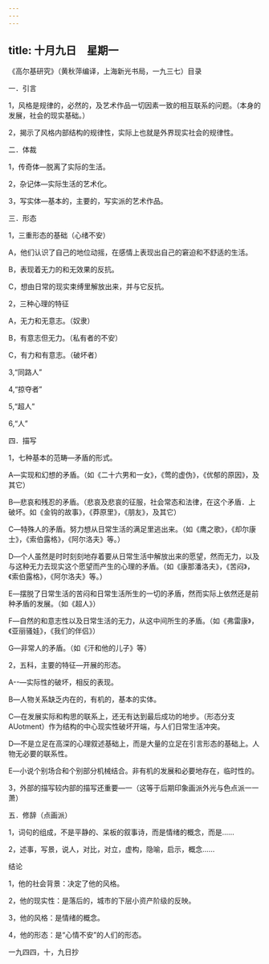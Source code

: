 ```yaml
---
---
---
```

title: 十月九日　星期一
---




《高尔基研究》（黄秋萍编译，上海新光书局，一九三七）目录

一．引言

1，风格是规律的，必然的，及艺术作品一切因素一致的相互联系的问题。（本身的发展，社会的现实基础。）

2，揭示了风格内部结构的规律性，实际上也就是外界现实社会的规律性。

二．体裁

1，传奇体―脱离了实际的生活。

2，杂记体―实际生活的艺术化。

3，写实体―基本的，主要的，写实派的艺术作品。

三．形态

1，三重形态的基础（心绪不安）

A，他们认识了自己的地位动摇，在感情上表现出自己的窘迫和不舒适的生活。

B，表现着无力的和无效果的反抗。

C，想由日常的现实束缚里解放出来，并与它反抗。

2，三种心理的特征

A，无力和无意志。（奴隶）

B，有意志但无力。（私有者的不安）

C，有力和有意志。（破坏者）

3,“同路人”

4,“掠夺者”

5,“超人”

6,“人”

四．描写

1，七种基本的范畴―矛盾的形式。

A―实现和幻想的矛盾。（如《二十六男和一女》，《莺的虚伪》，《优郁的原因》，及其它）

B―悲哀和残忍的矛盾。（悲哀及悲哀的征服，社会常态和法律，在这个矛盾．上破坏。如《金钩的故事》，《莽原里》，《朋友》，及其它）

C―特殊人的矛盾。努力想从日常生活的满足里逃出来。（如《鹰之歌》，《却尔康士》，《索伯露格》，《阿尔洛夫》等。）

D―个人虽然是时时刻刻地存着要从日常生活中解放出来的愿望，然而无力，以及与这种无力去现实这个愿望而产生的心理的矛盾。（如《康那潘洛夫》，《苦闷》，《索伯露格》，《阿尔洛夫》等。）

E―摆脱了日常生活的苦闷和日常生活所生的一切的矛盾，然而实际上依然还是前种矛盾的发展。（如《超人》）

F―自然的和意志性以及日常生活的无力，从这中间所生的矛盾。（如《弗雷康》，《亚丽骚娃》，《我们的伴侣》）

G―非常人的矛盾。（如《汗和他的儿子》等）

2，五科，主要的特征―开展的形态。

A--―实际性的破坏，相反的表现。

B―人物关系缺乏内在的，有机的，基本的实体。

C―在发展实际和构思的联系上，还无有达到最后成功的地步。（形态分支AUotment）作为结构的中心现实性破坏开端，与人们日常生活冲突。

D―不是立足在高深的心理叙述基础上，而是大量的立足在引言形态的基础上。人物无必要的联系性。

E―小说个别场合和个别部分机械结合。非有机的发展和必要地存在，临时性的。

3，外部的描写较内部的描写还重要―一（这等于后期印象画派外光与色点派一一萧）

五．修辞（点画派）

1，词句的组成，不是平静的、呆板的叙事诗，而是情绪的概念，而是……

2，述事，写景，说人，对比，对立，虚构，隐喻，启示，概念……

结论

1，他的社会背景：决定了他的风格。

2，他的现实性：是落后的，城市的下层小资产阶级的反映。

3，他的风格：是情绪的概念。

4，他的形态：是“心情不安”的人们的形态。

一九四四，十，九日抄